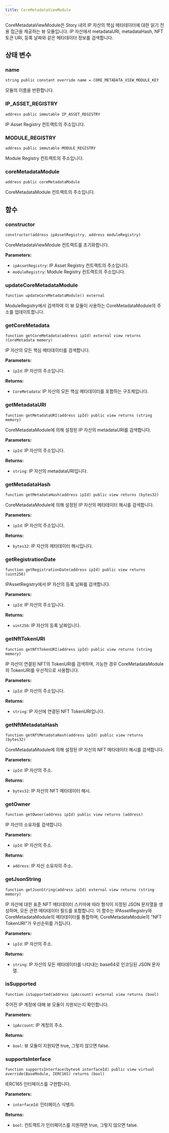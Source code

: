 ```yaml
---
title: CoreMetadataViewModule
---
```


CoreMetadataViewModule은 Story 내의 IP 자산의 핵심 메타데이터에 대한 읽기 전용 접근을 제공하는 뷰 모듈입니다. IP 자산에서 metadataURI, metadataHash, NFT 토큰 URI, 등록 날짜와 같은 메타데이터 정보를 검색합니다.

## 상태 변수

### name

```solidity
string public constant override name = CORE_METADATA_VIEW_MODULE_KEY
```

모듈의 이름을 반환합니다.

### IP\_ASSET\_REGISTRY

```solidity
address public immutable IP_ASSET_REGISTRY
```

IP Asset Registry 컨트랙트의 주소입니다.

### MODULE\_REGISTRY

```solidity
address public immutable MODULE_REGISTRY
```

Module Registry 컨트랙트의 주소입니다.

### coreMetadataModule

```solidity
address public coreMetadataModule
```

CoreMetadataModule 컨트랙트의 주소입니다.

## 함수

### constructor

```solidity
constructor(address ipAssetRegistry, address moduleRegistry)
```

CoreMetadataViewModule 컨트랙트를 초기화합니다.

**Parameters:**

* `ipAssetRegistry`: IP Asset Registry 컨트랙트의 주소입니다.
* `moduleRegistry`: Module Registry 컨트랙트의 주소입니다.

### updateCoreMetadataModule

```solidity
function updateCoreMetadataModule() external
```

ModuleRegistry에서 검색하여 이 뷰 모듈이 사용하는 CoreMetadataModule의 주소를 업데이트합니다.

### getCoreMetadata

```solidity
function getCoreMetadata(address ipId) external view returns (CoreMetadata memory)
```

IP 자산의 모든 핵심 메타데이터를 검색합니다.

**Parameters:**

* `ipId`: IP 자산의 주소입니다.

**Returns:**

* `CoreMetadata`: IP 자산의 모든 핵심 메타데이터를 포함하는 구조체입니다.

### getMetadataURI

```solidity
function getMetadataURI(address ipId) public view returns (string memory)
```

CoreMetadataModule에 의해 설정된 IP 자산의 metadataURI를 검색합니다.

**Parameters:**

* `ipId`: IP 자산의 주소입니다.

**Returns:**

* `string`: IP 자산의 metadataURI입니다.

### getMetadataHash

```solidity
function getMetadataHash(address ipId) public view returns (bytes32)
```

CoreMetadataModule에 의해 설정된 IP 자산의 메타데이터 해시를 검색합니다.

**Parameters:**

* `ipId`: IP 자산의 주소입니다.

**Returns:**

* `bytes32`: IP 자산의 메타데이터 해시입니다.

### getRegistrationDate

```solidity
function getRegistrationDate(address ipId) public view returns (uint256)
```

IPAssetRegistry에서 IP 자산의 등록 날짜를 검색합니다.

**Parameters:**

* `ipId`: IP 자산의 주소입니다.

**Returns:**

* `uint256`: IP 자산의 등록 날짜입니다.

### getNftTokenURI

```solidity
function getNftTokenURI(address ipId) public view returns (string memory)
```

IP 자산이 연결된 NFT의 TokenURI를 검색하며, 가능한 경우 CoreMetadataModule의 TokenURI를 우선적으로 사용합니다.

**Parameters:**

* `ipId`: IP 자산의 주소입니다.

**Returns:**

* `string`: IP 자산에 연결된 NFT TokenURI입니다.

### getNftMetadataHash

```solidity
function getNftMetadataHash(address ipId) public view returns (bytes32)
```

CoreMetadataModule에 의해 설정된 IP 자산의 NFT 메타데이터 해시를 검색합니다.

**Parameters:**

* `ipId`: IP 자산의 주소.

**Returns:**

* `bytes32`: IP 자산의 NFT 메타데이터 해시.

### getOwner

```solidity
function getOwner(address ipId) public view returns (address)
```

IP 자산의 소유자를 검색합니다.

**Parameters:**

* `ipId`: IP 자산의 주소.

**Returns:**

* `address`: IP 자산 소유자의 주소.

### getJsonString

```solidity
function getJsonString(address ipId) external view returns (string memory)
```

IP 자산에 대한 표준 NFT 메타데이터 스키마에 따라 형식이 지정된 JSON 문자열을 생성하며, 모든 관련 메타데이터 필드를 포함합니다. 이 함수는 IPAssetRegistry와 CoreMetadataModule의 메타데이터를 통합하며, CoreMetadataModule의 "NFT TokenURI"가 우선순위를 가집니다.

**Parameters:**

* `ipId`: IP 자산의 주소.

**Returns:**

* `string`: IP 자산의 모든 메타데이터를 나타내는 base64로 인코딩된 JSON 문자열.

### isSupported

```solidity
function isSupported(address ipAccount) external view returns (bool)
```

주어진 IP 계정에 대해 뷰 모듈이 지원되는지 확인합니다.

**Parameters:**

* `ipAccount`: IP 계정의 주소.

**Returns:**

* `bool`: 뷰 모듈이 지원되면 true, 그렇지 않으면 false.

### supportsInterface

```solidity
function supportsInterface(bytes4 interfaceId) public view virtual override(BaseModule, IERC165) returns (bool)
```

IERC165 인터페이스를 구현합니다.

**Parameters:**

* `interfaceId`: 인터페이스 식별자.

**Returns:**

* `bool`: 컨트랙트가 인터페이스를 지원하면 true, 그렇지 않으면 false.
